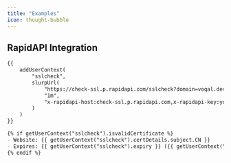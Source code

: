 ```yaml
---
title: "Examples"
icon: thought-bubble
---
```


## RapidAPI Integration

```markdown
{{
    addUserContext(
        "sslcheck",
        slurpUrl(
            "https://check-ssl.p.rapidapi.com/sslcheck?domain=voqal.dev",
            "1m",
            "x-rapidapi-host:check-ssl.p.rapidapi.com,x-rapidapi-key:yourkey"
        )
    )
}}

{% if getUserContext("sslcheck").isvalidCertificate %}
- Website: {{ getUserContext("sslcheck").certDetails.subject.CN }}
- Expires: {{ getUserContext("sslcheck").expiry }} ({{ getUserContext("sslcheck").daysLeft }} days left)
{% endif %}
```
